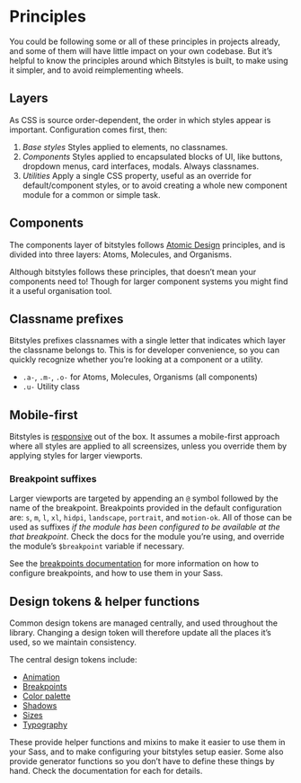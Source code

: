 
<Meta title="Principles" />

# Principles

You could be following some or all of these principles in projects already, and some of them will have little impact on your own codebase. But it’s helpful to know the principles around which Bitstyles is built, to make using it simpler, and to avoid reimplementing wheels.

## Layers

As CSS is source order-dependent, the order in which styles appear is important. Configuration comes first, then:

1. _Base styles_ Styles applied to elements, no classnames.
1. _Components_ Styles applied to encapsulated blocks of UI, like buttons, dropdown menus, card interfaces, modals. Always classnames.
1. _Utilities_ Apply a single CSS property, useful as an override for default/component styles, or to avoid creating a whole new component module for a common or simple task.

## Components

The components layer of bitstyles follows [Atomic Design](https://bradfrost.com/blog/post/atomic-web-design/) principles, and is divided into three layers: Atoms, Molecules, and Organisms.

Although bitstyles follows these principles, that doesn’t mean your components need to! Though for larger component systems you might find it a useful organisation tool.

## Classname prefixes

Bitstyles prefixes classnames with a single letter that indicates which layer the classname belongs to. This is for developer convenience, so you can quickly recognize whether you’re looking at a component or a utility.

- `.a-`, `.m-`, `.o-` for Atoms, Molecules, Organisms (all components)
- `.u-` Utility class

## Mobile-first

Bitstyles is [responsive](https://alistapart.com/article/responsive-web-design/) out of the box. It assumes a mobile-first approach where all styles are applied to all screensizes, unless you override them by applying styles for larger viewports.

### Breakpoint suffixes

Larger viewports are targeted by appending an `@` symbol followed by the name of the breakpoint. Breakpoints provided in the default configuration are: `s`, `m`, `l`, `xl`, `hidpi`, `landscape`, `portrait`, and `motion-ok`. All of those can be used as suffixes _if the module has been configured to be available at the that breakpoint_. Check the docs for the module you’re using, and override the module’s `$breakpoint` variable if necessary.

See the [breakpoints documentation](/docs/design-tokens-breakpoints--page) for more information on how to configure breakpoints, and how to use them in your Sass.

## Design tokens & helper functions

Common design tokens are managed centrally, and used throughout the library. Changing a design token will therefore update all the places it’s used, so we maintain consistency.

The central design tokens include:

- [Animation](/docs/design-tokens-animation--page)
- [Breakpoints](/docs/design-tokens-breakpoints--page)
- [Color palette](/docs/design-tokens-color-palette--page)
- [Shadows](/docs/design-tokens-shadows--page)
- [Sizes](/docs/design-tokens-sizes--page)
- [Typography](/docs/design-tokens-typography--page)

These provide helper functions and mixins to make it easier to use them in your Sass, and to make configuring your bitstyles setup easier. Some also provide generator functions so you don’t have to define these things by hand. Check the documentation for each for details.

